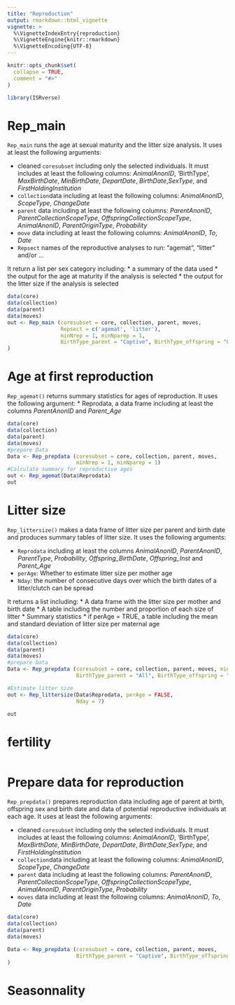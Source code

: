 ```yaml
---
title: "Reproduction"
output: rmarkdown::html_vignette
vignette: >
  %\VignetteIndexEntry{reproduction}
  %\VignetteEngine{knitr::rmarkdown}
  %\VignetteEncoding{UTF-8}
---
```


```r
knitr::opts_chunk$set(
  collapse = TRUE,
  comment = "#>"
)
```

```r
library(ISRverse)
```

<!-- WARNING - This vignette is generated by {fusen} from dev/flat_repro.Rmd: do not edit by hand -->

# Rep_main

`Rep_main` runs the age at sexual maturity and the litter size analysis. It uses at least the following arguments:

* cleaned `coresubset` including only the selected individuals. It must includes at least the following columns: *AnimalAnonID*, 'BirthType', *MaxBirthDate*, *MinBirthDate*, *DepartDate*, *BirthDate*,*SexType*, and *FirstHoldingInstitution*
* `collection`data including at least the following columns: *AnimalAnonID*, *ScopeType*, *ChangeDate*
* `parent` data including at least the following columns: *ParentAnonID*, *ParentCollectionScopeType*, *OffspringCollectionScopeType*, *AnimalAnonID*, *ParentOriginType*, *Probability*
* `move` data including at least the following columns: *AnimalAnonID*, *To*, *Date*
* `Repsect` names of the reproductive analyses to run: "agemat", "litter" and/or ...


It return a list per sex category including:
* a summary of the data used
* the output for the age at maturity if the analysis is selected
* the output for the litter size if the analysis is selected



```r
data(core)
data(collection)
data(parent)
data(moves)
out <- Rep_main (coresubset = core, collection, parent, moves,  
                 Repsect = c('agemat', 'litter'),
                 minNrep = 1, minNparep = 1,
                 BirthType_parent = "Captive", BirthType_offspring = "Captive", 
) 

```

# Age at first reproduction

`Rep_agemat()` returns summary statistics for ages of reproduction. It uses the following argument:
* Reprodata, a data frame including at least the columns *ParentAnonID* and *Parent_Age*


```r
data(core)
data(collection)
data(parent)
data(moves)
#prepare Data
Data <- Rep_prepdata (coresubset = core, collection, parent, moves, 
                      minNrep = 1, minNparep = 1)
#Calculate summary for reproductive ages
out <- Rep_agemat(Data$Reprodata)
out

```

# Litter size

`Rep_littersize()` makes a data frame of litter size per parent and birth date and produces summary tables of litter size. It uses the following arguments:

* `Reprodata` including at least the columns *AnimalAnonID*, *ParentAnonID*, *ParentType*, *Probability*, *Offspring_BirthDate*, *Offspring_Inst* and *Parent_Age*
* `perAge`:  Whether to estimate litter size per mother age
* `Nday`: the number of consecutive days over which the birth dates of a litter/clutch can be spread

It returns a list including:
* A data frame with the litter size per mother and birth date
* A table including the number and proportion of each size of litter
* Summary statistics
* if perAge = TRUE, a table including the mean and standard deviation of litter size per maternal age


```r
data(core)
data(collection)
data(parent)
data(moves)
#prepare Data
Data <- Rep_prepdata (coresubset = core, collection, parent, moves, minNrep = 1, minNparep = 1,
                      BirthType_parent = "All", BirthType_offspring = "All" )

#Estimate litter size
out <- Rep_littersize(Data$Reprodata, perAge = FALSE,
                      Nday = 7)

out
```

# fertility

```r

```

# Prepare data for reproduction

`Rep_prepdata()` prepares reproduction data including age of parent at birth, offspring sex and birth date and data of potential reproductive individuals at each age. It uses at least the following arguments:

* cleaned `coresubset` including only the selected individuals. It must includes at least the following columns: *AnimalAnonID*, 'BirthType', *MaxBirthDate*, *MinBirthDate*, *DepartDate*, *BirthDate*,*SexType*, and *FirstHoldingInstitution*
* `collection`data including at least the following columns: *AnimalAnonID*, *ScopeType*, *ChangeDate*
* `parent` data including at least the following columns: *ParentAnonID*, *ParentCollectionScopeType*, *OffspringCollectionScopeType*, *AnimalAnonID*, *ParentOriginType*, *Probability*
* `moves` data including at least the following columns: *AnimalAnonID*, *To*, *Date*



```r
data(core)
data(collection)
data(parent)
data(moves)

Data <- Rep_prepdata (coresubset = core, collection, parent, moves,
                      BirthType_parent = "Captive", BirthType_offspring = "Captive"
)
```

# Seasonnality

```r

```

